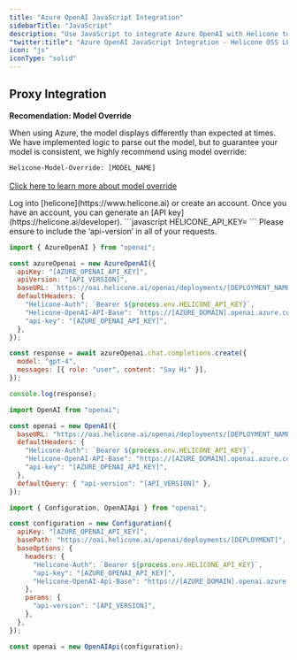 ```yaml
---
title: "Azure OpenAI JavaScript Integration"
sidebarTitle: "JavaScript"
description: "Use JavaScript to integrate Azure OpenAI with Helicone to log your Azure OpenAI usage."
"twitter:title": "Azure OpenAI JavaScript Integration - Helicone OSS LLM Observability"
icon: "js"
iconType: "solid"
---
```


## Proxy Integration

<Info>
<b>Recomendation: Model Override</b>

When using Azure, the model displays differently than expected at times. We have implemented logic to parse out the model, but to guarantee your model is consistent, we highly recommend using model override:

<code>Helicone-Model-Override: [MODEL_NAME]</code>
<br />
<br />
<a href="/helicone-headers/header-directory"> Click here to learn more about model override</a>
</Info>

<Steps>
  <Step title="Create an account + Generate an API Key">
    Log into [helicone](https://www.helicone.ai) or create an account. Once you have an account, you
    can generate an [API key](https://helicone.ai/developer).
  </Step>
  <Step title="Set HELICONE_API_KEY as an environment variable">
```javascript
HELICONE_API_KEY=<your API key>
```
  </Step>
  <Step title="Modify the base path and add a Helicone-Auth header">
  <Note>Please ensure to include the ‘api-version’ in all of your requests.</Note>
<CodeGroup>

```javascript AzureOpenAI
import { AzureOpenAI } from "openai";

const azureOpenai = new AzureOpenAI({
  apiKey: "[AZURE_OPENAI_API_KEY]",
  apiVersion: "[API_VERSION]",
  baseURL: `https://oai.helicone.ai/openai/deployments/[DEPLOYMENT_NAME]`,
  defaultHeaders: {
    "Helicone-Auth": `Bearer ${process.env.HELICONE_API_KEY}`,
    "Helicone-OpenAI-API-Base": `https://[AZURE_DOMAIN].openai.azure.com`,
    "api-key": "[AZURE_OPENAI_API_KEY]",
  },
});

const response = await azureOpenai.chat.completions.create({
  model: "gpt-4",
  messages: [{ role: "user", content: "Say Hi" }],
});

console.log(response);
```

```javascript OpenAI V4+
import OpenAI from "openai";

const openai = new OpenAI({
  baseURL: "https://oai.helicone.ai/openai/deployments/[DEPLOYMENT_NAME]",
  defaultHeaders: {
    "Helicone-Auth": `Bearer ${process.env.HELICONE_API_KEY}`,
    "Helicone-OpenAI-API-Base": "https://[AZURE_DOMAIN].openai.azure.com",
    "api-key": "[AZURE_OPENAI_API_KEY]",
  },
  defaultQuery: { "api-version": "[API_VERSION]" },
});
```

```javascript OpenAI
import { Configuration, OpenAIApi } from "openai";

const configuration = new Configuration({
  apiKey: "[AZURE_OPENAI_API_KEY]",
  basePath: "https://oai.helicone.ai/openai/deployments/[DEPLOYMENT]",
  baseOptions: {
    headers: {
      "Helicone-Auth": `Bearer ${process.env.HELICONE_API_KEY}`,
      "api-key": "[AZURE_OPENAI_API_KEY]",
      "Helicone-OpenAI-Api-Base": "https://[AZURE_DOMAIN].openai.azure.com",
    },
    params: {
      "api-version": "[API_VERSION]",
    },
  },
});

const openai = new OpenAIApi(configuration);
```

</CodeGroup>

  </Step>
</Steps>
